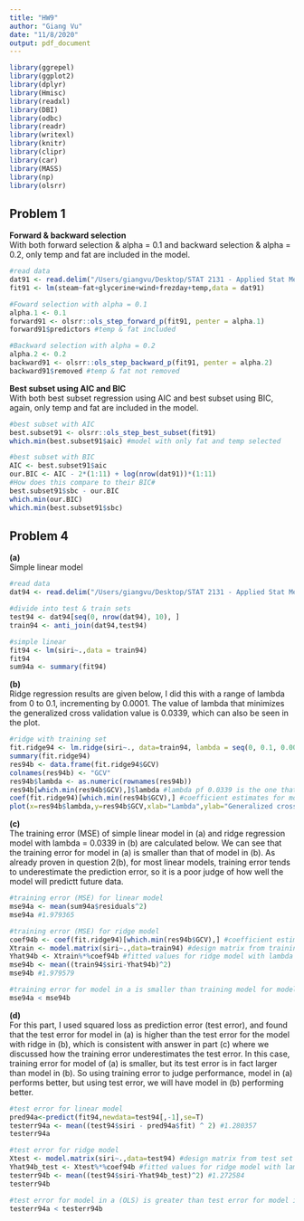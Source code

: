 ```yaml
---
title: "HW9"
author: "Giang Vu"
date: "11/8/2020"
output: pdf_document
---
```


```r
library(ggrepel)
library(ggplot2)
library(dplyr)
library(Hmisc)
library(readxl)
library(DBI)
library(odbc)
library(readr)
library(writexl)
library(knitr)
library(clipr)
library(car)
library(MASS)
library(np)
library(olsrr)
```

## Problem 1        
   **Forward & backward selection**    
   With both forward selection & alpha = 0.1 and backward selection & alpha = 0.2, only temp and fat are included in the model.    
```r
#read data
dat91 <- read.delim("/Users/giangvu/Desktop/STAT 2131 - Applied Stat Methods 1/HW/hw9/steam_text-2.txt")
fit91 <- lm(steam~fat+glycerine+wind+frezday+temp,data = dat91)

#Foward selection with alpha = 0.1
alpha.1 <- 0.1
forward91 <- olsrr::ols_step_forward_p(fit91, penter = alpha.1)
forward91$predictors #temp & fat included

#Backward selection with alpha = 0.2
alpha.2 <- 0.2
backward91 <- olsrr::ols_step_backward_p(fit91, penter = alpha.2)
backward91$removed #temp & fat not removed
```
   **Best subset using AIC and BIC**     
   With both best subset regression using AIC and best subset using BIC, again, only temp and fat are included in the model.    
```r
#best subset with AIC
best.subset91 <- olsrr::ols_step_best_subset(fit91)
which.min(best.subset91$aic) #model with only fat and temp selected

#best subset with BIC
AIC <- best.subset91$aic
our.BIC <- AIC - 2*(1:11) + log(nrow(dat91))*(1:11)
#How does this compare to their BIC#
best.subset91$sbc - our.BIC   
which.min(our.BIC)
which.min(best.subset91$sbc)
```
    
## Problem 4    
  
  **(a)**      
  Simple linear model  
```r
#read data
dat94 <- read.delim("/Users/giangvu/Desktop/STAT 2131 - Applied Stat Methods 1/HW/hw9/Fat.txt")

#divide into test & train sets
test94 <- dat94[seq(0, nrow(dat94), 10), ]
train94 <- anti_join(dat94,test94)

#simple linear
fit94 <- lm(siri~.,data = train94)
fit94
sum94a <- summary(fit94)
```
  
  **(b)**      
  Ridge regression results are given below, I did this with a range of lambda from 0 to 0.1, incrementing by 0.0001. The value of lambda that minimizes the generalized cross validation value is 0.0339, which can also be seen in the plot.  
```r
#ridge with training set
fit.ridge94 <- lm.ridge(siri~., data=train94, lambda = seq(0, 0.1, 0.0001))
summary(fit.ridge94)
res94b <- data.frame(fit.ridge94$GCV)
colnames(res94b) <- "GCV"
res94b$lambda <- as.numeric(rownames(res94b))
res94b[which.min(res94b$GCV),]$lambda #lambda pf 0.0339 is the one that minimizes the GCV value
coef(fit.ridge94)[which.min(res94b$GCV),] #coefficient estimates for model with lambda = 0.0339
plot(x=res94b$lambda,y=res94b$GCV,xlab="Lambda",ylab="Generalized cross validation value",lwd=0.3)
```
  
  **(c)**       
  The training error (MSE) of simple linear model in (a) and ridge regression model with lambda = 0.0339 in (b) are calculated below. We can see that the training error for model in (a) is smaller than that of model in (b). As already proven in question 2(b), for most linear models, training error tends to underestimate the prediction error, so it is a poor judge of how well the model will predictt future data.    
```r
#training error (MSE) for linear model
mse94a <- mean(sum94a$residuals^2) 
mse94a #1.979365

#training error (MSE) for ridge model
coef94b <- coef(fit.ridge94)[which.min(res94b$GCV),] #coefficient estimates for model with lambda = 0.0339
Xtrain <- model.matrix(siri~.,data=train94) #design matrix from training set
Yhat94b <- Xtrain%*%coef94b #fitted values for ridge model with lambda = 0.0339
mse94b <- mean((train94$siri-Yhat94b)^2)
mse94b #1.979579

#training error for model in a is smaller than training model for model in b
mse94a < mse94b
```
  
  **(d)**      
  For this part, I used squared loss as prediction error (test error), and found that the test error for model in (a) is higher than the test error for the model with ridge in (b), which is consistent with answer in part (c) where we discussed how the training error underestimates the test error. In this case, training error for model of (a) is smaller, but its test error is in fact larger than model in (b). So using training error to judge performance, model in (a) performs better, but using test error, we will have model in (b) performing better.    
```r
#test error for linear model
pred94a<-predict(fit94,newdata=test94[,-1],se=T)
testerr94a <- mean((test94$siri - pred94a$fit) ^ 2) #1.280357
testerr94a

#test error for ridge model
Xtest <- model.matrix(siri~.,data=test94) #design matrix from test set
Yhat94b_test <- Xtest%*%coef94b #fitted values for ridge model with lambda = 0.0339 with test dataset
testerr94b <- mean((test94$siri-Yhat94b_test)^2) #1.272584
testerr94b

#test error for model in a (OLS) is greater than test error for model in b (ridge)
testerr94a < testerr94b
```




